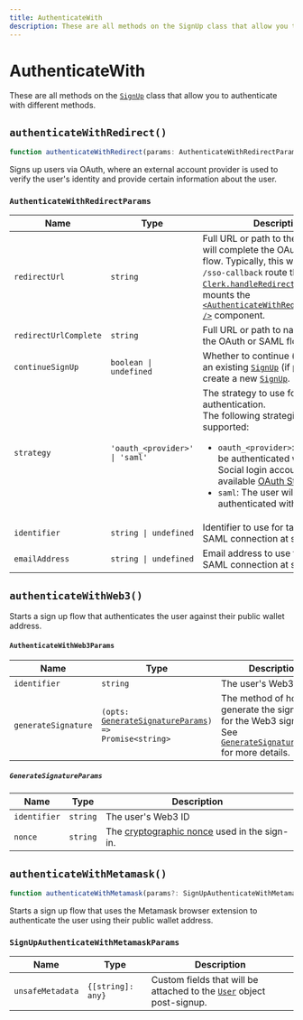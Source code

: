 ---
title: AuthenticateWith
description: These are all methods on the SignUp class that allow you to authenticate with different methods.
---

# AuthenticateWith

These are all methods on the [`SignUp`][signup-ref] class that allow you to authenticate with different methods.

## `authenticateWithRedirect()`

```typescript
function authenticateWithRedirect(params: AuthenticateWithRedirectParams): Promise<void>;
```

Signs up users via OAuth, where an external account provider is used to verify the user's identity and provide certain information about the user.

### `AuthenticateWithRedirectParams`

| Name | Type | Description |
| --- | --- | --- |
| `redirectUrl` | `string` | Full URL or path to the route that will complete the OAuth or SAML flow. Typically, this will be a simple `/sso-callback` route that calls [`Clerk.handleRedirectCallback`](/docs/references/javascript/clerk/handle-navigation#handle-redirect-callback) or mounts the [`<AuthenticateWithRedirectCallback />`](/docs/components/control/authenticate-with-callback) component. |
| `redirectUrlComplete` | `string` | Full URL or path to navigate after the OAuth or SAML flow completes. |
| `continueSignUp` | `boolean \| undefined` | Whether to continue (i.e. PATCH) an existing [`SignUp`][signup-ref] (if present) or create a new [`SignUp`][signup-ref]. |
| `strategy` | `'oauth_<provider>' \| 'saml'` | The strategy to use for authentication.<br />The following strategies are supported:<br /><ul><li>`oauth_<provider>`: The user will be authenticated with their Social login account. See available [OAuth Strategies](/docs/references/javascript/types/oauth-strategy).</li><li>`saml`: The user will be authenticated with SAML.</li></ul> |
| `identifier` | `string \| undefined` | Identifier to use for targeting a SAML connection at sign-up. |
| `emailAddress` | `string \| undefined` | Email address to use for targeting a SAML connection at sign-up. |

## `authenticateWithWeb3()`

Starts a sign up flow that authenticates the user against their public wallet address.

#### `AuthenticateWithWeb3Params`

| Name | Type | Description |
| --- | --- | --- |
| `identifier` | `string` | The user's Web3 ID |
| `generateSignature` | <code>(opts: [GenerateSignatureParams](#generate-signature-params)) => Promise\<string\></code> | The method of how to generate the signature for the Web3 sign-in. See [`GenerateSignatureParams`](#generate-signature-params) for more details. |

##### `GenerateSignatureParams`

| Name | Type | Description |
| --- | --- | --- |
| `identifier` | `string` | The user's Web3 ID |
| `nonce` | `string` | The [cryptographic nonce](https://en.wikipedia.org/wiki/Cryptographic_nonce) used in the sign-in. |

## `authenticateWithMetamask()`

```typescript
function authenticateWithMetamask(params?: SignUpAuthenticateWithMetamaskParams): Promise<SignUp>;
```

Starts a sign up flow that uses the Metamask browser extension to authenticate the user using their public wallet address.

### `SignUpAuthenticateWithMetamaskParams`

| Name | Type | Description |
| --- | --- | --- |
| `unsafeMetadata` | `{[string]: any}` | Custom fields that will be attached to the [`User`](/docs/references/javascript/user/user) object post-signup. |

[signup-ref]: /docs/references/javascript/sign-up/sign-up
